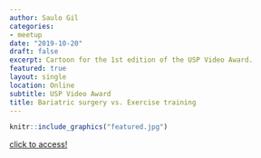```yaml
---
author: Saulo Gil
categories:
- meetup
date: "2019-10-20"
draft: false
excerpt: Cartoon for the 1st edition of the USP Video Award.
featured: true
layout: single
location: Online
subtitle: USP Video Award
title: Bariatric surgery vs. Exercise training 
---
```


```r
knitr::include_graphics("featured.jpg")
```

[click to access!](https://www.youtube.com/watch?v=VczVfbruO4w)
